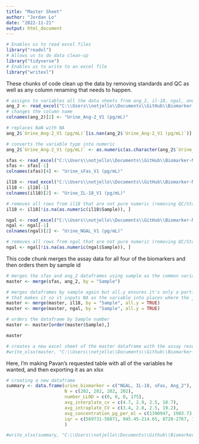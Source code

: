 ---
title: "Master Sheet"
author: "Jordan Lo"
date: "2022-11-21"
output: html_document
---
```{r}
# Enables us to read excel files
library("readxl")
# Allows us to do data clean-up
library("tidyverse")
# Enables us to write to an excel file
library("writexl")
```

These chunks of code clean up the data by removing standards and QC as well as any column renaming that needs to happen.

```{r}
# assigns to variables all the data sheets from ang_2, il-18, ngal, and sfas biomarker assays
ang_2 <- read_excel("C:\\Users\\notjello\\Documents\\GitHub\\Biomarker-Master-Sheet\\CHR_US_V1_Ang-2_MSD_Plates1-6_Data_NO_SKS_JH_4-7-2022.xlsx", sheet = "WideData")
# changes the column name
colnames(ang_2)[2] <- "Urine_Ang-2_V1 (pg/mL)"

# replaces NaN with NA
ang_2$`Urine_Ang-2_V1 (pg/mL)`[is.nan(ang_2$`Urine_Ang-2_V1 (pg/mL)`)] <- NA

# converts the variable type into numeric
ang_2$`Urine_Ang-2_V1 (pg/mL)` <- as.numeric(as.character(ang_2$`Urine_Ang-2_V1 (pg/mL)`))
```


```{r}
sfas <- read_excel("C:\\Users\\notjello\\Documents\\GitHub\\Biomarker-Master-Sheet\\CHR_US_V1_sFAS_MSD_Plates1-6_Data_NO_SKS_4-6-2022.xlsx", sheet = "WideSampleData")
sfas <- sfas[-1]
colnames(sfas)[4] <- "Urine_sFas_V1 (pg/mL)"
```


```{r}
il18 <- read_excel("C:\\Users\\notjello\\Documents\\GitHub\\Biomarker-Master-Sheet\\CHR_US_V1_IL-18_MSD_Plates1-6_Data_NO__SKS_3-15-2022.xlsx", sheet = "WideData")
il18 <- il18[-1]
colnames(il18)[2] <- "Urine_IL-18_V1 (pg/mL)"

# removes all rows from il18 that are not pure numeric (removing QC/Standard)
il18 <- il18[!is.na(as.numeric(il18$Sample)), ]
```

```{r}
ngal <- read_excel("C:\\Users\\notjello\\Documents\\GitHub\\Biomarker-Master-Sheet\\CHR_US_V1_NGAL_MSD_Plates1-6_Data_NO__SKS_3-16-2022.xlsx", sheet = "WideData")
ngal <- ngal[-1]
colnames(ngal)[2] <- "Urine_NGAL_V1 (pg/mL)"

# removes all rows from ngal that are not pure numeric (removing QC/Standard)
ngal <- ngal[!is.na(as.numeric(ngal$Sample)), ]
```
This code chunk merges the assay data for all four of the biomarkers and then orders them by sample id
```{r}
# merges the sfas and ang_2 dataframes using sample as the common variable
master <- merge(sfas, ang_2, by = "Sample")

# merges dataframes by sample again but all.y ensures it's only a partial join
# that makes it so it inputs NA as the variable into places where the join doesn't match
master <- merge(master, il18, by = "Sample", all.y = TRUE)
master <- merge(master, ngal, by = "Sample", all.y = TRUE)

# orders the dataframe by Sample number
master <- master[order(master$Sample),]

master
```

```{r}
# creates a new excel sheet of the master dataframe with the assay results
#write_xlsx(master, "C:\\Users\\notjello\\Documents\\Github\\Biomarker-Master-Sheet\\assay_master_sheet.xlsx")
```

Here, I'm making Pavan's requested table with all of the variables he wanted, and then exporting it as an xlsx
```{r}
# creating a new dataframe
summary <- data.frame(urine_biomarker = c("NGAL, IL-18, sFas, Ang_2"), 
                      N = c(202, 202, 202, 202), 
                      number_LLOD = c(0, 0, 0, 175), 
                      avg_interplate_cv = c(4.7, 2.9, 2.5, 18.7), 
                      avg_intraplate_CV = c(3.4, 2.8, 2.5, 19.2), 
                      avg_concentration_pg_per_ml = c(1390947, 1903.73, 7277, 1059.806), 
                      iqr = c(569731-58871, 945.45-214.65, 8720-2767, 11013.661-43.253)
                      )

#write_xlsx(summary, "C:\\Users\\notjello\\Documents\\Github\\Biomarker-Master-Sheet\\biomarker_summary.xlsx")
```

